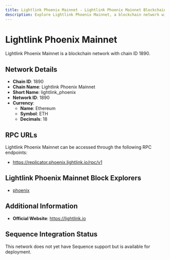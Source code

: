 ```yaml
--- 
title: Lightlink Phoenix Mainnet - Lightlink Phoenix Mainnet Blockchain Network
description: Explore Lightlink Phoenix Mainnet, a blockchain network with chain ID 1890. Learn about its native currency, Ethereum, and how to interact with the network.
---
```


# Lightlink Phoenix Mainnet

Lightlink Phoenix Mainnet is a blockchain network with chain ID 1890.

## Network Details

- **Chain ID**: 1890
- **Chain Name**: Lightlink Phoenix Mainnet
- **Short Name**: lightlink_phoenix
- **Network ID**: 1890
- **Currency**: 
  - **Name**: Ethereum
  - **Symbol**: ETH
  - **Decimals**: 18

## RPC URLs

Lightlink Phoenix Mainnet can be accessed through the following RPC endpoints:

- https://replicator.phoenix.lightlink.io/rpc/v1

## Lightlink Phoenix Mainnet Block Explorers

- [phoenix](https://phoenix.lightlink.io)

## Additional Information

- **Official Website**: https://lightlink.io

## Sequence Integration Status

This network does not yet have Sequence support but is available for deployment.
